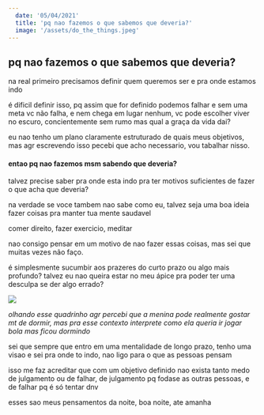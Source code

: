 ```yaml
---
  date: '05/04/2021'
  title: 'pq nao fazemos o que sabemos que deveria?'
  image: '/assets/do_the_things.jpeg'
---
```


## pq nao fazemos o que sabemos que deveria?

na real primeiro precisamos definir quem queremos ser e pra onde estamos indo

é dificil definir isso, pq assim que for definido podemos falhar e
sem uma meta vc não falha, e nem chega em lugar nenhum, vc pode escolher viver no escuro,
concientemente sem rumo mas qual a graça da vida dai?

eu nao tenho um plano claramente estruturado de quais meus objetivos,
mas agr escrevendo isso pecebi que acho necessario, vou tabalhar nisso.

#### entao pq nao fazemos msm sabendo que deveria?

talvez precise saber pra onde esta indo pra
ter motivos suficientes de fazer o que acha que deveria?

na verdade se voce tambem nao sabe como eu,
talvez seja uma boa ideia fazer coisas pra manter tua mente saudavel

comer direito, fazer exercicio, meditar

nao consigo pensar em um motivo de nao fazer essas coisas, mas sei que muitas vezes não faço.

é simplesmente sucumbir aos prazeres do curto prazo ou algo mais profundo?
talvez eu nao queira estar no meu ápice pra poder ter uma desculpa se der algo errado?

![](/assets/do_the_things.jpeg)

_olhando esse quadrinho agr percebi que a menina pode realmente gostar mt de dormir,
mas pra esse contexto interprete como ela queria ir jogar bola mas ficou dormindo_

sei que sempre que entro em uma mentalidade de longo prazo, tenho uma visao e sei pra onde to indo,
nao ligo para o que as pessoas pensam

isso me faz acreditar que com um objetivo definido nao exista tanto medo de julgamento ou de falhar,
de julgamento pq fodase as outras pessoas, e de falhar pq é só tentar dnv

esses sao meus pensamentos da noite, boa noite, ate amanha
